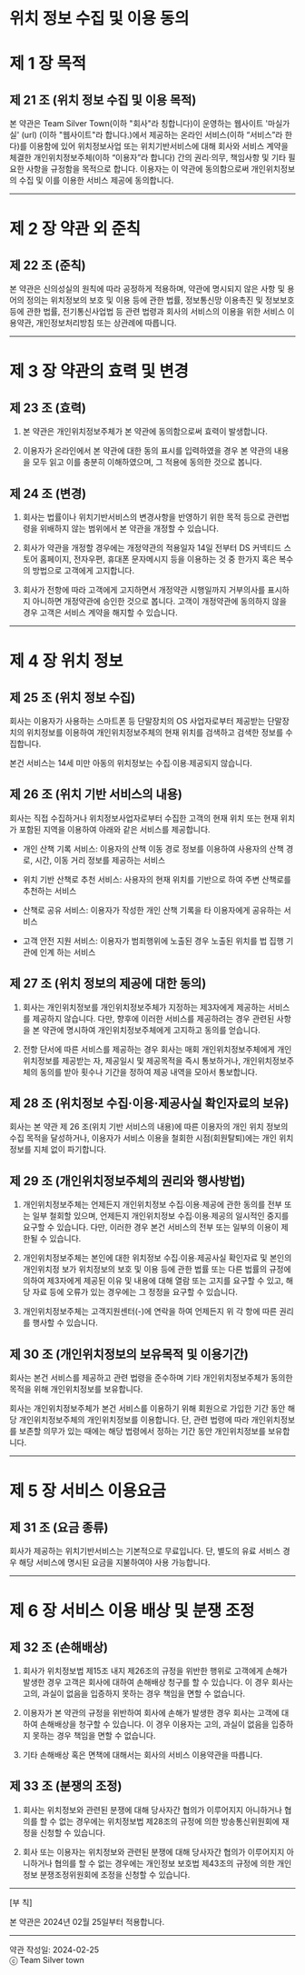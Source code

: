 # 위치 정보 수집 및 이용 동의

# 제 1 장 목적

## 제 21 조 (위치 정보 수집 및 이용 목적)

본 약관은 Team Silver Town(이하 "회사"라 칭합니다)이 운영하는 웹사이트 '마실가실' (url) (이하 "웹사이트"라 합니다.)에서 제공하는 온라인 서비스(이하 “서비스”라 한다)를 이용함에 있어 위치정보사업 또는 위치기반서비스에 대해 회사와 서비스 계약을 체결한 개인위치정보주체(이하 “이용자”라 합니다) 간의 권리·의무, 책임사항 및 기타 필요한 사항을 규정함을 목적으로 합니다. 이용자는 이 약관에 동의함으로써 개인위치정보의 수집 및 이를 이용한 서비스 제공에 동의합니다.

---

# 제 2 장 약관 외 준칙

## 제 22 조 (준칙)

본 약관은 신의성실의 원칙에 따라 공정하게 적용하며, 약관에 명시되지 않은 사항 및 용어의 정의는 위치정보의 보호 및 이용 등에 관한 법률, 정보통신망 이용촉진 및 정보보호 등에 관한 법률, 전기통신사업법 등 관련 법령과 회사의 서비스의 이용을 위한 서비스 이용약관, 개인정보처리방침 또는 상관례에 따릅니다.

---

# 제 3 장 약관의 효력 및 변경

## 제 23 조 (효력)

1. 본 약관은 개인위치정보주체가 본 약관에 동의함으로써 효력이 발생합니다.

2. 이용자가 온라인에서 본 약관에 대한 동의 표시를 입력하였을 경우 본 약관의 내용을 모두 읽고 이를 충분히 이해하였으며, 그 적용에 동의한 것으로 봅니다.

## 제 24 조 (변경)

1. 회사는 법률이나 위치기반서비스의 변경사항을 반영하기 위한 목적 등으로 관련법령을 위배하지 않는 범위에서 본 약관을 개정할 수 있습니다.

2. 회사가 약관을 개정할 경우에는 개정약관의 적용일자 14일 전부터 DS 커넥티드 스토어 홈페이지, 전자우편, 휴대폰 문자메시지 등을 이용하는 것 중 한가지 혹은 복수의 방법으로 고객에게 고지합니다.

3. 회사가 전항에 따라 고객에게 고지하면서 개정약관 시행일까지 거부의사를 표시하지 아니하면 개정약관에 승인한 것으로 봅니다. 고객이 개정약관에 동의하지 않을 경우 고객은 서비스 계약을 해지할 수 있습니다.

---

# 제 4 장 위치 정보

## 제 25 조 (위치 정보 수집)

회사는 이용자가 사용하는 스마트폰 등 단말장치의 OS 사업자로부터 제공받는 단말장치의 위치정보를 이용하여 개인위치정보주체의 현재 위치를 검색하고 검색한 정보를 수집합니다.

본건 서비스는 14세 미만 아동의 위치정보는 수집∙이용∙제공되지 않습니다.

## 제 26 조 (위치 기반 서비스의 내용)

회사는 직접 수집하거나 위치정보사업자로부터 수집한 고객의 현재 위치 또는 현재 위치가 포함된 지역을 이용하여 아래와 같은 서비스를 제공합니다.

- 개인 산책 기록 서비스: 이용자의 산책 이동 경로 정보를 이용하여 사용자의 산책 경로, 시간, 이동 거리 정보를 제공하는 서비스

- 위치 기반 산책로 추천 서비스: 사용자의 현재 위치를 기반으로 하여 주변 산책로를 추천하는 서비스

- 산책로 공유 서비스: 이용자가 작성한 개인 산책 기록을 타 이용자에게 공유하는 서비스

- 고객 안전 지원 서비스: 이용자가 범죄행위에 노출된 경우 노출된 위치를 법 집행 기관에 인계 하는 서비스

## 제 27 조 (위치 정보의 제공에 대한 동의)

1. 회사는 개인위치정보를 개인위치정보주체가 지정하는 제3자에게 제공하는 서비스를 제공하지 않습니다. 다만, 향후에 이러한 서비스를 제공하려는 경우 관련된 사항을 본 약관에 명시하여 개인위치정보주체에게 고지하고 동의를 얻습니다.

2. 전항 단서에 따른 서비스를 제공하는 경우 회사는 매회 개인위치정보주체에게 개인위치정보를 제공받는 자, 제공일시 및 제공목적을 즉시 통보하거나, 개인위치정보주체의 동의를 받아 횟수나 기간을 정하여 제공 내역을 모아서 통보합니다.

## 제 28 조 (위치정보 수집·이용·제공사실 확인자료의 보유)

회사는 본 약관 제 26 조(위치 기반 서비스의 내용)에 따른 이용자의 개인 위치 정보의 수집 목적을 달성하거나, 이용자가 서비스 이용을 철회한 시점(회원탈퇴)에는 개인 위치 정보를 지체 없이 파기합니다.

## 제 29 조 (개인위치정보주체의 권리와 행사방법)

1. 개인위치정보주체는 언제든지 개인위치정보 수집∙이용∙제공에 관한 동의를 전부 또는 일부 철회할 있으며, 언제든지 개인위치정보 수집∙이용∙제공의 일시적인 중지를 요구할 수 있습니다. 다만, 이러한 경우 본건 서비스의 전부 또는 일부의 이용이 제한될 수 있습니다.

2. 개인위치정보주체는 본인에 대한 위치정보 수집∙이용∙제공사실 확인자료 및 본인의 개인위치정 보가 위치정보의 보호 및 이용 등에 관한 법률 또는 다른 법률의 규정에 의하여 제3자에게 제공된 이유 및 내용에 대해 열람 또는 고지를 요구할 수 있고, 해당 자료 등에 오류가 있는 경우에는 그 정정을 요구할 수 있습니다.

3. 개인위치정보주체는 고객지원센터(-)에 연락을 하여 언제든지 위 각 항에 따른 권리를 행사할 수 있습니다.

## 제 30 조 (개인위치정보의 보유목적 및 이용기간)

회사는 본건 서비스를 제공하고 관련 법령을 준수하며 기타 개인위치정보주체가 동의한 목적을 위해 개인위치정보를 보유합니다.

회사는 개인위치정보주체가 본건 서비스를 이용하기 위해 회원으로 가입한 기간 동안 해당 개인위치정보주체의 개인위치정보를 이용합니다. 단, 관련 법령에 따라 개인위치정보를 보존할 의무가 있는 때에는 해당 법령에서 정하는 기간 동안 개인위치정보를 보유합니다.

---

# 제 5 장 서비스 이용요금

## 제 31 조 (요금 종류)

회사가 제공하는 위치기반서비스는 기본적으로 무료입니다. 단, 별도의 유료 서비스 경우 해당 서비스에 명시된 요금을 지불하여야 사용 가능합니다.

---

# 제 6 장 서비스 이용 배상 및 분쟁 조정

## 제 32 조 (손해배상)

1. 회사가 위치정보법 제15조 내지 제26조의 규정을 위반한 행위로 고객에게 손해가 발생한 경우 고객은 회사에 대하여 손해배상 청구를 할 수 있습니다. 이 경우 회사는 고의, 과실이 없음을 입증하지 못하는 경우 책임을 면할 수 없습니다.

2. 이용자가 본 약관의 규정을 위반하여 회사에 손해가 발생한 경우 회사는 고객에 대하여 손해배상을 청구할 수 있습니다. 이 경우 이용자는 고의, 과실이 없음을 입증하지 못하는 경우 책임을 면할 수 없습니다.

3. 기타 손해배상 혹은 면책에 대해서는 회사의 서비스 이용약관을 따릅니다.

## 제 33 조 (분쟁의 조정)

1. 회사는 위치정보와 관련된 분쟁에 대해 당사자간 협의가 이루어지지 아니하거나 협의를 할 수 없는 경우에는 위치정보법 제28조의 규정에 의한 방송통신위원회에 재정을 신청할 수 있습니다.

2. 회사 또는 이용자는 위치정보와 관련된 분쟁에 대해 당사자간 협의가 이루어지지 아니하거나 협의를 할 수 없는 경우에는 개인정보 보호법 제43조의 규정에 의한 개인정보 분쟁조정위원회에 조정을 신청할 수 있습니다.

---

[부 칙]

본 약관은 2024년 02월 25일부터 적용합니다.

---

약관 작성일: 2024-02-25<br/>
ⓒ Team Silver town
